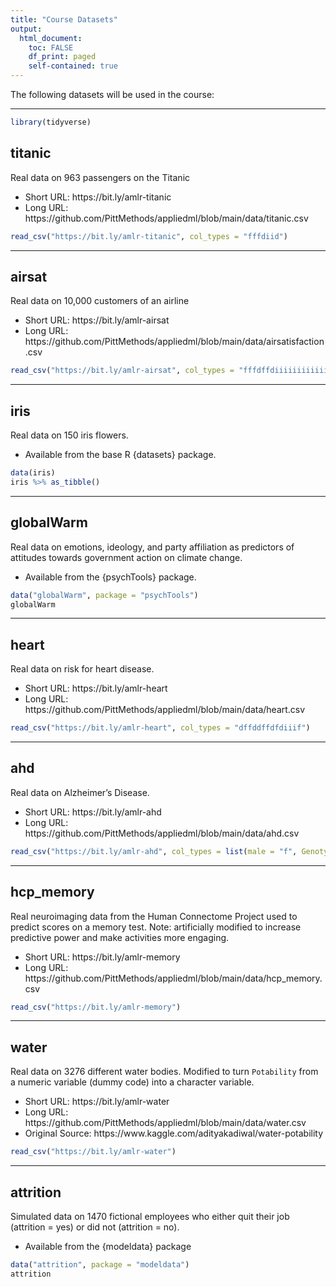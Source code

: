 ```yaml
---
title: "Course Datasets"
output: 
  html_document:
    toc: FALSE
    df_print: paged
    self-contained: true
---
```


The following datasets will be used in the course:

---

```r
library(tidyverse)
```

## titanic

Real data on 963 passengers on the Titanic

- Short URL: https://bit.ly/amlr-titanic
- Long URL: https://github.com/PittMethods/appliedml/blob/main/data/titanic.csv

```r
read_csv("https://bit.ly/amlr-titanic", col_types = "fffdiid")
```

---

## airsat

Real data on 10,000 customers of an airline

- Short URL: https://bit.ly/amlr-airsat
- Long URL: https://github.com/PittMethods/appliedml/blob/main/data/airsatisfaction.csv

```r
read_csv("https://bit.ly/amlr-airsat", col_types = "fffdffdiiiiiiiiiiiiiidd")
```

---

## iris

Real data on 150 iris flowers. 

- Available from the base R {datasets} package. 

```r
data(iris)
iris %>% as_tibble()
```

---

## globalWarm

Real data on emotions, ideology, and party affiliation as predictors of attitudes towards government action on climate change. 

- Available from the {psychTools} package. 

```r
data("globalWarm", package = "psychTools")
globalWarm
```


---

## heart 

Real data on risk for heart disease. 

- Short URL: https://bit.ly/amlr-heart
- Long URL: https://github.com/PittMethods/appliedml/blob/main/data/heart.csv

```r
read_csv("https://bit.ly/amlr-heart", col_types = "dffddffdfdiiif")
```

---

## ahd 

Real data on Alzheimer's Disease. 

- Short URL: https://bit.ly/amlr-ahd
- Long URL: https://github.com/PittMethods/appliedml/blob/main/data/ahd.csv

```r
read_csv("https://bit.ly/amlr-ahd", col_types = list(male = "f", Genotype = "f", diagnosis = "f"))
```

---

## hcp_memory

Real neuroimaging data from the Human Connectome Project used to predict scores on a memory test. Note: artificially modified to increase predictive power and make activities more engaging.  

- Short URL: https://bit.ly/amlr-memory
- Long URL: https://github.com/PittMethods/appliedml/blob/main/data/hcp_memory.csv

```r
read_csv("https://bit.ly/amlr-memory")
```

---

## water

Real data on 3276 different water bodies. Modified to turn `Potability` from a numeric variable (dummy code) into a character variable.

- Short URL: https://bit.ly/amlr-water
- Long URL: https://github.com/PittMethods/appliedml/blob/main/data/water.csv
- Original Source: https://www.kaggle.com/adityakadiwal/water-potability

```r
read_csv("https://bit.ly/amlr-water")
```

---

## attrition

Simulated data on 1470 fictional employees who either quit their job (attrition = yes) or did not (attrition = no).

- Available from the {modeldata} package

```r
data("attrition", package = "modeldata")
attrition
```

